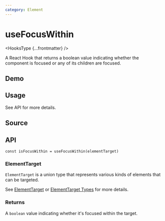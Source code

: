 ```yaml
---
category: Element
---
```


# useFocusWithin


<HooksType {...frontmatter} />

A React Hook that returns a boolean value indicating whether the component is focused or any of its children are focused.

## Demo


<App />

## Usage

See API for more details.

## Source


<Source />

## API

```tsx
const isFocusWithin = useFocusWithin(elementTarget)
```

### ElementTarget

`ElementTarget` is a union type that represents various kinds of elements that can be targeted.

See [ElementTarget](/docs/features/element-target) or [ElementTarget Types](/docs/features/element-target#element-target-types) for more details.

### Returns

A `boolean` value indicating whether it's focused within the target.
